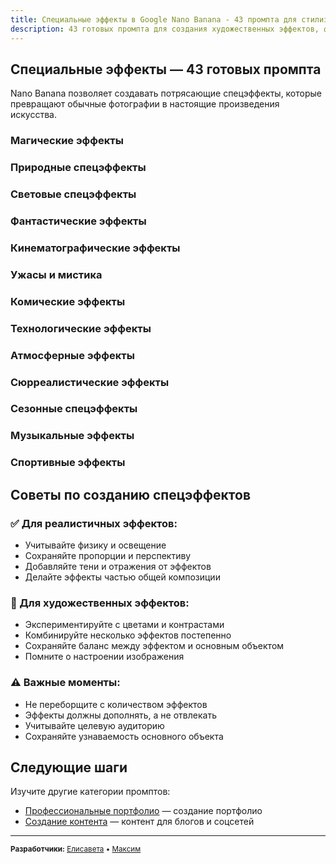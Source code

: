 ```yaml
---
title: Специальные эффекты в Google Nano Banana - 43 промпта для стилизации
description: 43 готовых промпта для создания художественных эффектов, фильтров и стилизации изображений в Google Nano Banana. Винтажные эффекты, HDR, боке и многое другое
---
```



## Специальные эффекты — 43 готовых промпта

Nano Banana позволяет создавать потрясающие спецэффекты, которые превращают обычные фотографии в настоящие произведения искусства.

### Магические эффекты

<PromptCard 
  prompt="Добавь магическое свечение вокруг человека"
  category="Магия"
  description="Создание ауры и мистического свечения"
/>

<PromptCard 
  prompt="Создай эффект левитации объектов в воздухе"
  category="Магия"
  description="Антигравитационный магический эффект"
/>

<PromptCard 
  prompt="Добавь магический портал в фоне"
  category="Магия"
  description="Межпространственные переходы"
/>

<PromptCard 
  prompt="Создай эффект превращения человека в дым"
  category="Магия"
  description="Мистическая трансформация"
/>

<PromptCard 
  prompt="Добавь магические искры и звездочки"
  category="Магия"
  description="Сказочные световые частицы"
/>

### Природные спецэффекты

<PromptCard 
  prompt="Создай эффект молнии на фоне"
  category="Природа"
  description="Драматическое освещение молниями"
/>

<PromptCard 
  prompt="Добавь огненные языки пламени"
  category="Природа"
  description="Создание огненной стихии"
/>

<PromptCard 
  prompt="Создай эффект водопада или водных струй"
  category="Природа"
  description="Динамичные водные потоки"
/>

<PromptCard 
  prompt="Добавь эффект торнадо или вихря"
  category="Природа"
  description="Мощные воздушные потоки"
/>

<PromptCard 
  prompt="Создай эффект землетрясения с трещинами"
  category="Природа"
  description="Разрушительная сила земли"
/>

### Световые спецэффекты

<PromptCard 
  prompt="Добавь лазерные лучи и голограммы"
  category="Свет"
  description="Футуристические световые эффекты"
/>

<PromptCard 
  prompt="Создай эффект радуги после дождя"
  category="Свет"
  description="Естественные световые явления"
/>

<PromptCard 
  prompt="Добавь эффект прожекторов и сценического света"
  category="Свет"
  description="Концертное освещение"
/>

<PromptCard 
  prompt="Создай эффект солнечного затмения"
  category="Свет"
  description="Астрономические явления"
/>

### Фантастические эффекты

<PromptCard 
  prompt="Добавь крылья ангела или демона"
  category="Фантастика"
  description="Мифические существа"
/>

<PromptCard 
  prompt="Создай эффект телепортации с искажением"
  category="Фантастика"
  description="Научно-фантастические переходы"
/>

<PromptCard 
  prompt="Добавь эффект силового щита или барьера"
  category="Фантастика"
  description="Энергетическая защита"
/>

<PromptCard 
  prompt="Создай эффект замедления времени"
  category="Фантастика"
  description="Временные искажения"
/>

### Кинематографические эффекты

<PromptCard 
  prompt="Добавь эффект взрыва с огнем и дымом"
  category="Кино"
  description="Голливудские спецэффекты"
/>

<PromptCard 
  prompt="Создай эффект пулевого времени из Матрицы"
  category="Кино"
  description="Замедленное движение объектов"
/>

<PromptCard 
  prompt="Добавь эффект размытия движения"
  category="Кино"
  description="Динамика и скорость"
/>

<PromptCard 
  prompt="Создай эффект двойной экспозиции"
  category="Кино"
  description="Художественное наложение"
/>

### Ужасы и мистика

<PromptCard 
  prompt="Добавь мрачные тени и силуэты"
  category="Ужасы"
  description="Атмосфера страха и напряжения"
/>

<PromptCard 
  prompt="Создай эффект призрачного появления"
  category="Ужасы"
  description="Паранормальные явления"
/>

<PromptCard 
  prompt="Добавь красные светящиеся глаза"
  category="Ужасы"
  description="Демоническое присутствие"
/>

<PromptCard 
  prompt="Создай эффект старого заброшенного места"
  category="Ужасы"
  description="Атмосфера запустения"
/>

### Комические эффекты

<PromptCard 
  prompt="Добавь мультяшные звездочки при ударе"
  category="Комедия"
  description="Карикатурные эффекты"
/>

<PromptCard 
  prompt="Создай эффект дыма из ушей от злости"
  category="Комедия"
  description="Преувеличенные эмоции"
/>

<PromptCard 
  prompt="Добавь сердечки над головой влюбленного"
  category="Комедия"
  description="Романтические символы"
/>

### Технологические эффекты

<PromptCard 
  prompt="Добавь цифровые глитчи и искажения"
  category="Технологии"
  description="Кибер-эффекты и сбои"
/>

<PromptCard 
  prompt="Создай эффект сканирования или HUD интерфейса"
  category="Технологии"
  description="Интерфейсы будущего"
/>

<PromptCard 
  prompt="Добавь эффект цифрового разложения"
  category="Технологии"
  description="Пикселизация и распад"
/>

### Атмосферные эффекты

<PromptCard 
  prompt="Создай эффект тумана или дымки"
  category="Атмосфера"
  description="Мистическая завеса"
/>

<PromptCard 
  prompt="Добавь эффект золотого часа с мягким светом"
  category="Атмосфера"
  description="Романтическое освещение"
/>

<PromptCard 
  prompt="Создай эффект грозового неба"
  category="Атмосфера"
  description="Драматическая погода"
/>

### Сюрреалистические эффекты

<PromptCard 
  prompt="Добавь невозможные физические объекты"
  category="Сюрреализм"
  description="Нарушение законов физики"
/>

<PromptCard 
  prompt="Создай эффект зеркального мира"
  category="Сюрреализм"
  description="Альтернативная реальность"
/>

<PromptCard 
  prompt="Добавь фрактальные узоры и геометрию"
  category="Сюрреализм"
  description="Математическая красота"
/>

### Сезонные спецэффекты

<PromptCard 
  prompt="Добавь падающие листья или снег"
  category="Сезоны"
  description="Природные сезонные явления"
/>

<PromptCard 
  prompt="Создай эффект новогодних фейерверков"
  category="Сезоны"
  description="Праздничная атмосфера"
/>

<PromptCard 
  prompt="Добавь цветущие лепестки сакуры"
  category="Сезоны"
  description="Весеннее цветение"
/>

### Музыкальные эффекты

<PromptCard 
  prompt="Добавь визуализацию музыки в виде волн"
  category="Музыка"
  description="Звуковые волны и частоты"
/>

<PromptCard 
  prompt="Создай эффект нот, летающих в воздухе"
  category="Музыка"
  description="Материализация мелодии"
/>

<PromptCard 
  prompt="Добавь эффект концертного освещения"
  category="Музыка"
  description="Сценическая атмосфера"
/>

### Спортивные эффекты

<PromptCard 
  prompt="Добавь эффект скорости с полосами движения"
  category="Спорт"
  description="Динамика спортивных движений"
/>

<PromptCard 
  prompt="Создай эффект мощного удара с волнами"
  category="Спорт"
  description="Сила и энергия в спорте"
/>

## Советы по созданию спецэффектов

### ✅ Для реалистичных эффектов:
- Учитывайте физику и освещение
- Сохраняйте пропорции и перспективу
- Добавляйте тени и отражения от эффектов
- Делайте эффекты частью общей композиции

### 🎨 Для художественных эффектов:
- Экспериментируйте с цветами и контрастами
- Комбинируйте несколько эффектов постепенно
- Сохраняйте баланс между эффектом и основным объектом
- Помните о настроении изображения

### ⚠️ Важные моменты:
- Не переборщите с количеством эффектов
- Эффекты должны дополнять, а не отвлекать
- Учитывайте целевую аудиторию
- Сохраняйте узнаваемость основного объекта

## Следующие шаги

Изучите другие категории промптов:
- [Профессиональные портфолио](/prompts/portfolio/) — создание портфолио
- [Создание контента](/prompts/content/) — контент для блогов и соцсетей

---

<small>**Разработчики:** [Елисавета](https://t.me/elisaffettaai) • [Максим](https://t.me/neuromaximru)</small>
